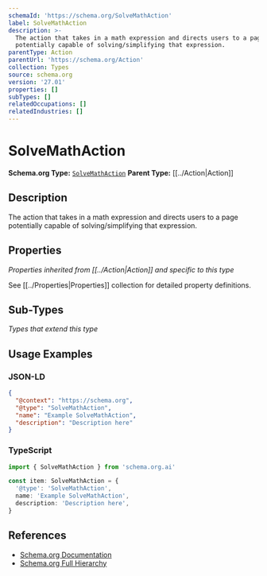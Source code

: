 ```yaml
---
schemaId: 'https://schema.org/SolveMathAction'
label: SolveMathAction
description: >-
  The action that takes in a math expression and directs users to a page
  potentially capable of solving/simplifying that expression.
parentType: Action
parentUrl: 'https://schema.org/Action'
collection: Types
source: schema.org
version: '27.01'
properties: []
subTypes: []
relatedOccupations: []
relatedIndustries: []
---
```

# SolveMathAction

**Schema.org Type:** [`SolveMathAction`](https://schema.org/SolveMathAction)
**Parent Type:** [[../Action|Action]]

## Description

The action that takes in a math expression and directs users to a page potentially capable of solving/simplifying that expression.

## Properties

*Properties inherited from [[../Action|Action]] and specific to this type*

See [[../Properties|Properties]] collection for detailed property definitions.

## Sub-Types

*Types that extend this type*

## Usage Examples

### JSON-LD

```json
{
  "@context": "https://schema.org",
  "@type": "SolveMathAction",
  "name": "Example SolveMathAction",
  "description": "Description here"
}
```

### TypeScript

```typescript
import { SolveMathAction } from 'schema.org.ai'

const item: SolveMathAction = {
  '@type': 'SolveMathAction',
  name: 'Example SolveMathAction',
  description: 'Description here',
}
```

## References

- [Schema.org Documentation](https://schema.org/SolveMathAction)
- [Schema.org Full Hierarchy](https://schema.org/docs/full.html)
